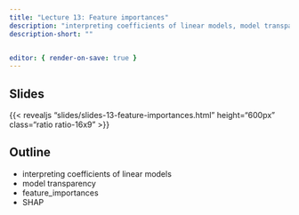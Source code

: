 ```yaml
---
title: "Lecture 13: Feature importances"
description: "interpreting coefficients of linear models, model transparency, feature_importances, SHAP"
description-short: "" 


editor: { render-on-save: true }
---
```


## Slides

{{< revealjs "slides/slides-13-feature-importances.html" height="600px" class="ratio ratio-16x9" >}}


## Outline
- interpreting coefficients of linear models
- model transparency
- feature_importances
- SHAP